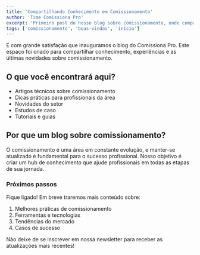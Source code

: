 ```yaml
---
title: 'Compartilhando Conhecimento em Comissionamento'
author: 'Time Comissiona Pro'
excerpt: 'Primeiro post do nosso blog sobre comissionamento, onde compartilharemos conhecimento, dicas e novidades do setor.'
tags: ['comissionamento', 'boas-vindas', 'início']
---
```


É com grande satisfação que inauguramos o blog do Comissiona Pro. Este espaço foi criado para compartilhar conhecimento, experiências e as últimas novidades sobre comissionamento.

## O que você encontrará aqui?

- Artigos técnicos sobre comissionamento
- Dicas práticas para profissionais da área
- Novidades do setor
- Estudos de caso
- Tutoriais e guias

## Por que um blog sobre comissionamento?

O comissionamento é uma área em constante evolução, e manter-se atualizado é fundamental para o sucesso profissional. Nosso objetivo é criar um hub de conhecimento que ajude profissionais em todas as etapas de sua jornada.

### Próximos passos

Fique ligado! Em breve traremos mais conteúdo sobre:

1. Melhores práticas de comissionamento
2. Ferramentas e tecnologias
3. Tendências do mercado
4. Casos de sucesso

Não deixe de se inscrever em nossa newsletter para receber as atualizações mais recentes!